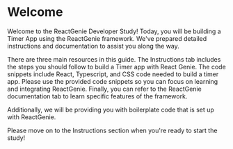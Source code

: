 # Welcome

Welcome to the ReactGenie Developer Study!
Today, you will be building a Timer App using the ReactGenie framework.
We've prepared detailed instructions and documentation to assist you along the way.

There are three main resources in this guide.
The Instructions tab includes the steps you should follow to build a Timer app with React Genie.
The code snippets include React, Typescript, and CSS code needed to build a timer app.
Please use the provided code snippets so you can focus on learning and integrating ReactGenie.
Finally, you can refer to the ReactGenie documentation tab to learn specific features of the framework.

Additionally, we will be providing you with boilerplate code that is set up with ReactGenie. 

Please move on to the Instructions section when you're ready to start the study!






